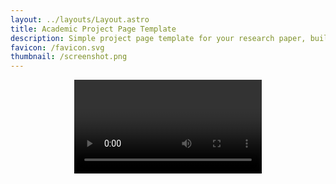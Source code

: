 ```yaml
---
layout: ../layouts/Layout.astro
title: Academic Project Page Template
description: Simple project page template for your research paper, built with Astro and Tailwind CSS
favicon: /favicon.svg
thumbnail: /screenshot.png
---
```







<Header
  title={frontmatter.title}
  authors={[
    {
      name: "Edward Berman",
      url: "https://ebrmn.space/",
      institution: "Northeastern University",
    },
    {
      name: "et al.",
      institution: "Institution Two",
    },
  ]}
  conference="In prep."
  notes={[
    {
      symbol: "*",
      text: "author note one",
    },
    {
      symbol: "†",
      text: "author note two",
    },
  ]}
  links={[
    {
      name: "Paper",
      url: "",
      icon: "fa-solid:file-pdf",
    },
    {
      name: "Code",
      url: "https://github.com/EdwardBerman/cosmo-corr",
      icon: "mdi:github",
    },
    {
      name: "arXiv",
      url: "",
      icon: "academicons:arxiv",
    },
  ]}
  />

<Video source={outside} />

## Abstract

Properly estimating correlations between objects at different spatial scales necessitates $\mathcal{O}(n^2)$ distance calculations. For this reason, most widely adopted packages for estimating correlations use clustering algorithms to approximate local trends. Methods for quantifying the error introduced by clustering have been understudied. In response, we present an algorithm for estimating correlations that is probabilistic in the way that it clusters objects, enabling us to quantify the uncertainty caused by clustering simply through model inference. We also observe that these soft clustering assignments enable correlation estimators that are theoretically differentiable with respect to their input catalogs. Thus, we follow by building up a theoretical framework for differentiable correlation functions and describe their utility in comparison to existing surrogate models. Notably, we find that the repeated use of the normalization and distance function calls makes gradient calculations slow and sparsity patterns in Jacobians that propagate through the chain rule makes the precision unstable, pointing towards either approximate or surrogate methods as a necessary solution to exact gradients from correlation functions. To that end, we close with a discussion of surrogate models as proxies for correlation functions. We provide an example that demonstrates the efficacy of surrogate models to enable gradient based optimization of astrophysical model parameters, successfully minimizing a correlation function output. Our numerical experiments cover science cases across cosmology, from point spread function (PSF) modeling efforts to gravitational simulations to intrinsic alignments (IA). We release the code used in this study at [https://github.com/EdwardBerman/cosmo-corr](https://github.com/EdwardBerman/cosmo-corr) and [https://github.com/EdwardBerman/jax-cosmo-corr](https://github.com/EdwardBerman/jax-cosmo-corr).

## Another section, with a figure

Use the figure component to display images, videos, equations, or any other element, with an optional caption.

<Figure
    caption="Diagram of the transformer deep learning architecture."
  >
    <Image src={transformer} alt="alt text" />
</Figure>

## Two columns

Use the two columns component to display two columns of content. In this example, the first column contains a figure with a YouTube video and the second column contains a figure with a custom [React](https://react.dev/) component. By default, they display side by side, but if the screen is narrow enough (for example, on mobile), they're arranged vertically.

<TwoColumns>
  <Figure slot="left" caption="Take a look at this YouTube video.">
    <YouTubeVideo videoId="wjZofJX0v4M" />
  </Figure>
  <Figure slot="right" caption="Now look at this Gaussian Splat, rendered with a React component.">
    <Splat client:idle />
  </Figure>
</TwoColumns>

## LaTeX

You can also add LaTeX formulas, rendered during the build process using [KaTeX](https://katex.org/) so they're quick to load for visitors of your project page. You can write them inline, like this: <LaTeX inline formula="a^2 + b^2 = c^2" />. Or, you can write them as a block:

<LaTeX formula="\int_a^b f(x) dx" />

## BibTeX citation

```
@misc{roman2024academic,
  author = "{Roman Hauksson}",
  title = "Academic Project Page Template",
  year = "2024",
  howpublished = "\url{https://research-template.roman.technology}",
}
```
